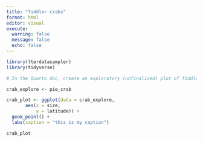 ```yaml
---
title: "fiddler crabs"
format: html
editor: visual
execute: 
  warning: false
  message: false
  echo: false
---
```


```r
library(lterdatasampler)
library(tidyverse)
```

```r
# In the Quarto doc, create an exploratory (unfinalized) plot of fiddler crab carapace widths observed at the different latitudes

crab_explore <- pie_crab 

crab_plot <- ggplot(data = crab_explore,
       aes(x = size,
           y = latitude)) +
  geom_point() +
  labs(caption = "this is my caption") 

crab_plot
  
```
